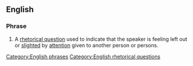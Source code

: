 ==English==

===Phrase===
{{head|en|phrase|head=[[what]] am I, [[chopped liver]]?}}

# A [[rhetorical question]] used to indicate that the speaker is feeling left out or [[slighted]] by [[attention]] given to another person or persons.

[[Category:English phrases]]
[[Category:English rhetorical questions]]